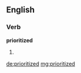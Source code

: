 ==English==

===Verb===
'''prioritized'''

# {{past of|prioritize}}

[[de:prioritized]]
[[mg:prioritized]]